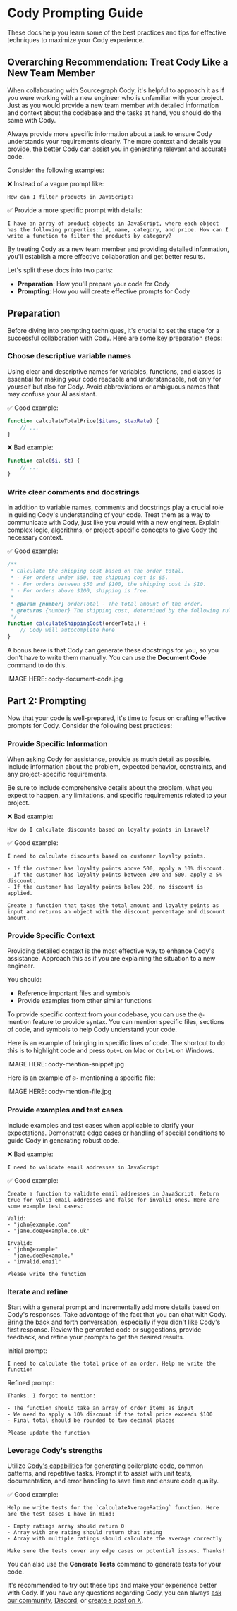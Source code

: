 # Cody Prompting Guide

<p className="subtitle">These docs help you learn some of the best practices and tips for effective techniques to maximize your Cody experience.</p>

## Overarching Recommendation: Treat Cody Like a New Team Member

When collaborating with Sourcegraph Cody, it's helpful to approach it as if you were working with a new engineer who is unfamiliar with your project. Just as you would provide a new team member with detailed information and context about the codebase and the tasks at hand, you should do the same with Cody.

Always provide more specific information about a task to ensure Cody understands your requirements clearly. The more context and details you provide, the better Cody can assist you in generating relevant and accurate code.

Consider the following examples:

❌ Instead of a vague prompt like:

```
How can I filter products in JavaScript?
```

✅ Provide a more specific prompt with details:

```
I have an array of product objects in JavaScript, where each object has the following properties: id, name, category, and price. How can I write a function to filter the products by category?
```

By treating Cody as a new team member and providing detailed information, you'll establish a more effective collaboration and get better results.

Let's split these docs into two parts: 

-   **Preparation**: How you'll prepare your code for Cody
-   **Prompting**: How you will create effective prompts for Cody

## Preparation

Before diving into prompting techniques, it's crucial to set the stage for a successful collaboration with Cody. Here are some key preparation steps:

### Choose descriptive variable names

Using clear and descriptive names for variables, functions, and classes is essential for making your code readable and understandable, not only for yourself but also for Cody. Avoid abbreviations or ambiguous names that may confuse your AI assistant.

✅ Good example:

```php
function calculateTotalPrice($items, $taxRate) {
    // ...
}
```

❌ Bad example:

```php
function calc($i, $t) {
    // ...
}
```

### Write clear comments and docstrings

In addition to variable names, comments and docstrings play a crucial role in guiding Cody's understanding of your code. Treat them as a way to communicate with Cody, just like you would with a new engineer. Explain complex logic, algorithms, or project-specific concepts to give Cody the necessary context.

✅ Good example:

```javascript
/**
 * Calculate the shipping cost based on the order total.
 * - For orders under $50, the shipping cost is $5.
 * - For orders between $50 and $100, the shipping cost is $10.
 * - For orders above $100, shipping is free.
 *
 * @param {number} orderTotal - The total amount of the order.
 * @returns {number} The shipping cost, determined by the following rules:
 */
function calculateShippingCost(orderTotal) {
	// Cody will autocomplete here
}
```

A bonus here is that Cody can generate these docstrings for you, so you don't have to write them manually. You can use the **Document Code** command to do this.

IMAGE HERE: cody-document-code.jpg

## Part 2: Prompting

Now that your code is well-prepared, it's time to focus on crafting effective prompts for Cody. Consider the following best practices:

### Provide Specific Information

When asking Cody for assistance, provide as much detail as possible. Include information about the problem, expected behavior, constraints, and any project-specific requirements.

Be sure to include comprehensive details about the problem, what you expect to happen, any limitations, and specific requirements related to your project.

❌ Bad example:

```
How do I calculate discounts based on loyalty points in Laravel?
```

✅ Good example:

```
I need to calculate discounts based on customer loyalty points.

- If the customer has loyalty points above 500, apply a 10% discount.
- If the customer has loyalty points between 200 and 500, apply a 5% discount.
- If the customer has loyalty points below 200, no discount is applied.

Create a function that takes the total amount and loyalty points as input and returns an object with the discount percentage and discount amount.
```

### Provide Specific Context

Providing detailed context is the most effective way to enhance Cody's assistance. Approach this as if you are explaining the situation to a new engineer.

You should:

-   Reference important files and symbols
-   Provide examples from other similar functions

To provide specific context from your codebase, you can use the `@-` mention feature to provide syntax. You can mention specific files, sections of code, and symbols to help Cody understand your code.

Here is an example of bringing in specific lines of code. The shortcut to do this is to highlight code and press `Opt+L` on Mac or `Ctrl+L` on Windows.

IMAGE HERE: cody-mention-snippet.jpg

Here is an example of `@-` mentioning a specific file:

IMAGE HERE: cody-mention-file.jpg

### Provide examples and test cases

Include examples and test cases when applicable to clarify your expectations. Demonstrate edge cases or handling of special conditions to guide Cody in generating robust code.

❌ Bad example:

```
I need to validate email addresses in JavaScript
```

✅ Good example:

```
Create a function to validate email addresses in JavaScript. Return true for valid email addresses and false for invalid ones. Here are some example test cases:

Valid:
- "john@example.com"
- "jane.doe@example.co.uk"

Invalid:
- "john@example"
- "jane.doe@example."
- "invalid.email"

Please write the function
```

### Iterate and refine

Start with a general prompt and incrementally add more details based on Cody's responses. Take advantage of the fact that you can chat with Cody. Bring the back and forth conversation, especially if you didn't like Cody's first response. Review the generated code or suggestions, provide feedback, and refine your prompts to get the desired results.

Initial prompt:

```
I need to calculate the total price of an order. Help me write the function
```

Refined prompt:

```
Thanks. I forgot to mention:

- The function should take an array of order items as input
- We need to apply a 10% discount if the total price exceeds $100
- Final total should be rounded to two decimal places

Please update the function
```

### Leverage Cody's strengths

Utilize [Cody's capabilities](/cody/capabilities) for generating boilerplate code, common patterns, and repetitive tasks. Prompt it to assist with unit tests, documentation, and error handling to save time and ensure code quality.

✅ Good example:

```
Help me write tests for the `calculateAverageRating` function. Here are the test cases I have in mind:

- Empty ratings array should return 0
- Array with one rating should return that rating
- Array with multiple ratings should calculate the average correctly

Make sure the tests cover any edge cases or potential issues. Thanks!
```

You can also use the **Generate Tests** command to generate tests for your code.

It's recommended to try out these tips and make your experience better with Cody. If you have any questions regarding Cody, you can always [ask our community](https://community.sourcegraph.com), [Discord](https://discord.com/invite/s2qDtYGnAE), or [create a post on X](https://twitter.com/sourcegraphcody).


